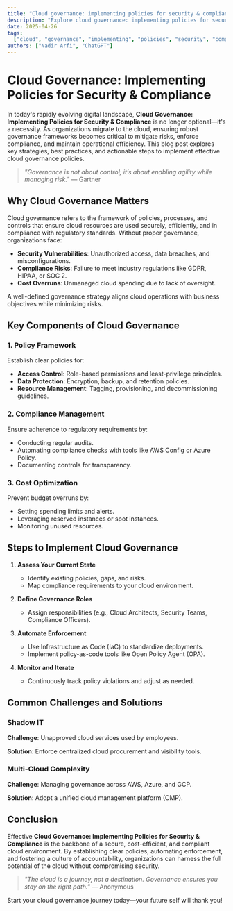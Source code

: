 ```yaml
---
title: "Cloud governance: implementing policies for security & compliance"
description: "Explore cloud governance: implementing policies for security & compliance in this detailed guide, offering insights, strategies, and practical tips to enhance your understanding and application of the topic."
date: 2025-04-26
tags:
  ["cloud", "governance", "implementing", "policies", "security", "compliance"]
authors: ["Nadir Arfi", "ChatGPT"]
---
```


# Cloud Governance: Implementing Policies for Security & Compliance

In today's rapidly evolving digital landscape, **Cloud Governance: Implementing Policies for Security & Compliance** is no longer optional—it's a necessity. As organizations migrate to the cloud, ensuring robust governance frameworks becomes critical to mitigate risks, enforce compliance, and maintain operational efficiency. This blog post explores key strategies, best practices, and actionable steps to implement effective cloud governance policies.

> _"Governance is not about control; it’s about enabling agility while managing risk."_ — Gartner

## Why Cloud Governance Matters

Cloud governance refers to the framework of policies, processes, and controls that ensure cloud resources are used securely, efficiently, and in compliance with regulatory standards. Without proper governance, organizations face:

- **Security Vulnerabilities**: Unauthorized access, data breaches, and misconfigurations.
- **Compliance Risks**: Failure to meet industry regulations like GDPR, HIPAA, or SOC 2.
- **Cost Overruns**: Unmanaged cloud spending due to lack of oversight.

A well-defined governance strategy aligns cloud operations with business objectives while minimizing risks.

## Key Components of Cloud Governance

### 1. Policy Framework

Establish clear policies for:

- **Access Control**: Role-based permissions and least-privilege principles.
- **Data Protection**: Encryption, backup, and retention policies.
- **Resource Management**: Tagging, provisioning, and decommissioning guidelines.

### 2. Compliance Management

Ensure adherence to regulatory requirements by:

- Conducting regular audits.
- Automating compliance checks with tools like AWS Config or Azure Policy.
- Documenting controls for transparency.

### 3. Cost Optimization

Prevent budget overruns by:

- Setting spending limits and alerts.
- Leveraging reserved instances or spot instances.
- Monitoring unused resources.

## Steps to Implement Cloud Governance

1.  **Assess Your Current State**

    - Identify existing policies, gaps, and risks.
    - Map compliance requirements to your cloud environment.

2.  **Define Governance Roles**

    - Assign responsibilities (e.g., Cloud Architects, Security Teams, Compliance Officers).

3.  **Automate Enforcement**

    - Use Infrastructure as Code (IaC) to standardize deployments.
    - Implement policy-as-code tools like Open Policy Agent (OPA).

4.  **Monitor and Iterate**

    - Continuously track policy violations and adjust as needed.

## Common Challenges and Solutions

### Shadow IT

**Challenge**: Unapproved cloud services used by employees.

**Solution**: Enforce centralized cloud procurement and visibility tools.

### Multi-Cloud Complexity

**Challenge**: Managing governance across AWS, Azure, and GCP.

**Solution**: Adopt a unified cloud management platform (CMP).

## Conclusion

Effective **Cloud Governance: Implementing Policies for Security & Compliance** is the backbone of a secure, cost-efficient, and compliant cloud environment. By establishing clear policies, automating enforcement, and fostering a culture of accountability, organizations can harness the full potential of the cloud without compromising security.

> _"The cloud is a journey, not a destination. Governance ensures you stay on the right path."_ — Anonymous

Start your cloud governance journey today—your future self will thank you!
